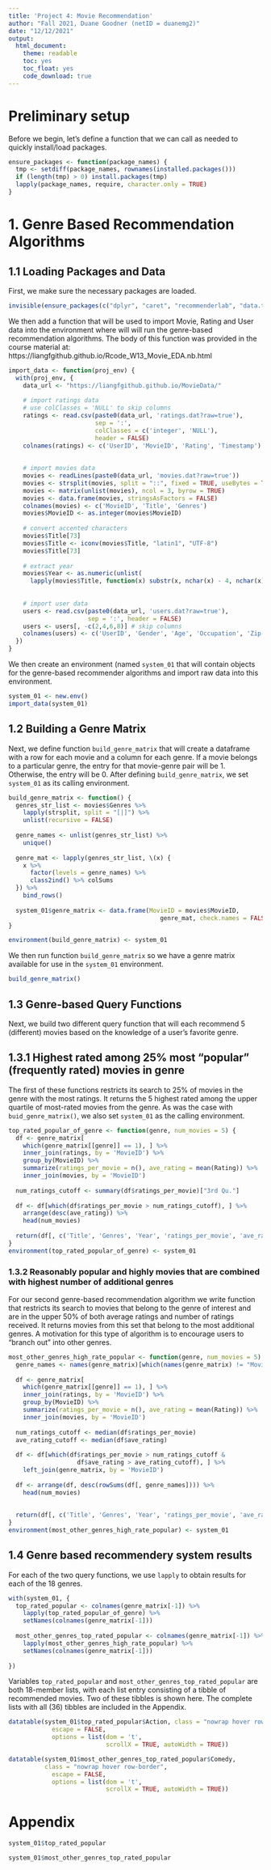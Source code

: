 ```yaml
---
title: 'Project 4: Movie Recommendation'
author: "Fall 2021, Duane Goodner (netID = duanemg2)"
date: "12/12/2021"
output:
  html_document:
    theme: readable
    toc: yes
    toc_float: yes
    code_download: true
---
```


# Preliminary setup

Before we begin, let's define a function that we can call as needed to quickly install/load packages.
```r
ensure_packages <- function(package_names) {
  tmp <- setdiff(package_names, rownames(installed.packages()))
  if (length(tmp) > 0) install.packages(tmp)
  lapply(package_names, require, character.only = TRUE)
}
```


# 1. Genre Based Recommendation Algorithms

## 1.1 Loading Packages and Data

First, we make sure the necessary packages are loaded.
```r
invisible(ensure_packages(c("dplyr", "caret", "recommenderlab", "data.table", "DT")))
```


We then add a function that will be used to import Movie, Rating and User data into the environment where will will run the genre-based recommendation algorithms. The body of this function was provided in the course material at: https://liangfgithub.github.io/Rcode_W13_Movie_EDA.nb.html

```r
import_data <- function(proj_env) {
  with(proj_env, {
    data_url <- "https://liangfgithub.github.io/MovieData/"
    
    # import ratings data
    # use colClasses = 'NULL' to skip columns
    ratings <- read.csv(paste0(data_url, 'ratings.dat?raw=true'), 
                        sep = ':',
                        colClasses = c('integer', 'NULL'), 
                        header = FALSE)
    colnames(ratings) <- c('UserID', 'MovieID', 'Rating', 'Timestamp')
    
    
    # import movies data
    movies <- readLines(paste0(data_url, 'movies.dat?raw=true'))
    movies <- strsplit(movies, split = "::", fixed = TRUE, useBytes = TRUE)
    movies <- matrix(unlist(movies), ncol = 3, byrow = TRUE)
    movies <- data.frame(movies, stringsAsFactors = FALSE)
    colnames(movies) <- c('MovieID', 'Title', 'Genres')
    movies$MovieID <- as.integer(movies$MovieID)
    
    # convert accented characters
    movies$Title[73]
    movies$Title <- iconv(movies$Title, "latin1", "UTF-8")
    movies$Title[73]
    
    # extract year
    movies$Year <- as.numeric(unlist(
      lapply(movies$Title, function(x) substr(x, nchar(x) - 4, nchar(x) - 1))))
    
    
    # import user data
    users <- read.csv(paste0(data_url, 'users.dat?raw=true'),
                      sep = ':', header = FALSE)
    users <- users[, -c(2,4,6,8)] # skip columns
    colnames(users) <- c('UserID', 'Gender', 'Age', 'Occupation', 'Zip-code')
  })
}
```

We then create an environment (named `system_01` that will contain objects for the genre-based recommender algorithms and import raw data into this environment.

```r
system_01 <- new.env()
import_data(system_01)
```


## 1.2 Building a Genre Matrix  

Next, we define function `build_genre_matrix` that will create a dataframe with a row for each movie and a column for each genre. If a movie belongs to a particular genre, the entry for that movie-genre pair will be 1. Otherwise, the entry will be 0. After defining `build_genre_matrix`, we set `system_01` as its calling environment.
```r
build_genre_matrix <- function() {
  genres_str_list <- movies$Genres %>%
    lapply(strsplit, split = "[|]") %>%
    unlist(recursive = FALSE)
  
  genre_names <- unlist(genres_str_list) %>%
    unique()
  
  genre_mat <- lapply(genres_str_list, \(x) {
    x %>%
      factor(levels = genre_names) %>%
      class2ind() %>% colSums
  }) %>%
    bind_rows()
  
  system_01$genre_matrix <- data.frame(MovieID = movies$MovieID,
                                          genre_mat, check.names = FALSE)
}

environment(build_genre_matrix) <- system_01
```

We then run function `build_genre_matrix` so we have a genre matrix available for use in the `system_01` environment.
```r
build_genre_matrix()
```


## 1.3 Genre-based Query Functions

Next, we build two different query function that will each recommend 5 (different) movies based on the knowledge of a user's favorite genre. 

## 1.3.1 Highest rated among 25% most "popular" (frequently rated) movies in genre

The first of these functions restricts its search to 25% of movies in the genre with the most ratings. It returns the 5 highest rated among the upper quartile of most-rated movies from the genre. As was the case with `buid_genre_matrix()`, we also set `system_01` as the calling environment.
```r
top_rated_popular_of_genre <- function(genre, num_movies = 5) {
  df <- genre_matrix[
    which(genre_matrix[[genre]] == 1), ] %>%
    inner_join(ratings, by = 'MovieID') %>%
    group_by(MovieID) %>%
    summarize(ratings_per_movie = n(), ave_rating = mean(Rating)) %>%
    inner_join(movies, by = 'MovieID')
  
  num_ratings_cutoff <- summary(df$ratings_per_movie)["3rd Qu."]
  
  df <- df[which(df$ratings_per_movie > num_ratings_cutoff), ] %>%
    arrange(desc(ave_rating)) %>%
    head(num_movies)
  
  return(df[, c('Title', 'Genres', 'Year', 'ratings_per_movie', 'ave_rating', 'MovieID')])
}
environment(top_rated_popular_of_genre) <- system_01
```


### 1.3.2 Reasonably popular and highly movies that are combined with highest number of additional genres

For our second genre-based recommendation algorithm we write function that restricts its search to movies that belong to the genre of interest and are in the upper 50% of both average ratings and number of ratings received. It returns movies from this set that belong to the most additional genres. A motivation for this type of algorithm is to encourage users to "branch out" into other genres.

```r
most_other_genres_high_rate_popular <- function(genre, num_movies = 5) {
  genre_names <- names(genre_matrix)[which(names(genre_matrix) != "MovieID")]
  
  df <- genre_matrix[
    which(genre_matrix[[genre]] == 1), ] %>%
    inner_join(ratings, by = 'MovieID') %>%
    group_by(MovieID) %>%
    summarize(ratings_per_movie = n(), ave_rating = mean(Rating)) %>%
    inner_join(movies, by = 'MovieID')
  
  num_ratings_cutoff <- median(df$ratings_per_movie)
  ave_rating_cutoff <- median(df$ave_rating)
  
  df <- df[which(df$ratings_per_movie > num_ratings_cutoff &
                   df$ave_rating > ave_rating_cutoff), ] %>%
    left_join(genre_matrix, by = 'MovieID')
  
  df <- arrange(df, desc(rowSums(df[, genre_names]))) %>%
    head(num_movies)
    
  
  return(df[, c('Title', 'Genres', 'Year', 'ratings_per_movie', 'ave_rating', 'MovieID')])
}
environment(most_other_genres_high_rate_popular) <- system_01
```


## 1.4 Genre based recommendery system results

For each of the two query functions, we use `lapply` to obtain results for each of the 18 genres.
```r
with(system_01, {
  top_rated_popular <- colnames(genre_matrix[-1]) %>%
    lapply(top_rated_popular_of_genre) %>%
    setNames(colnames(genre_matrix[-1]))
  
  most_other_genres_top_rated_popular <- colnames(genre_matrix[-1]) %>%
    lapply(most_other_genres_high_rate_popular) %>%
    setNames(colnames(genre_matrix[-1]))
  
})
```
Variables `top_rated_popular` and `most_other_genres_top_rated_popular` are both 18-member lists, with each list entry consisting of a tibble of recommended movies. Two of these tibbles is shown here. The complete lists with all (36) tibbles are included in the Appendix.

```r
datatable(system_01$top_rated_popular$Action, class = "nowrap hover row-border", 
            escape = FALSE, 
            options = list(dom = 't',
                           scrollX = TRUE, autoWidth = TRUE))
```

```r
datatable(system_01$most_other_genres_top_rated_popular$Comedy,
          class = "nowrap hover row-border", 
            escape = FALSE, 
            options = list(dom = 't',
                           scrollX = TRUE, autoWidth = TRUE))

```


# Appendix

```r
system_01$top_rated_popular
```


```r
system_01$most_other_genres_top_rated_popular
```



